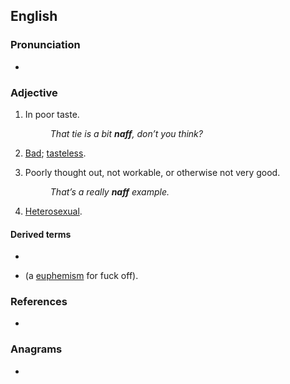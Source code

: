 {{also|Naff}}
==English==

===Pronunciation===
* {{rhymes|æf|lang=en}}

===Adjective===
{{en-adj|er}}

# {{lb|en|British|_|slang}} In poor taste.
#: ''That tie is a bit '''naff''', don’t you think?''
# {{lb|en|Polari}} [[bad|Bad]]; [[tasteless]].
# {{lb|en|British|_|slang}} Poorly thought out, not workable, or otherwise not very good.
#: ''That’s a really '''naff''' example.''
# {{lb|en|Polari}} [[heterosexual|Heterosexual]].

====Derived terms====
* {{l|en|naff all}}
* {{l|en|naff off}} (a [[euphemism]] for fuck off).

===References===
* {{R:OneLook}}

===Anagrams===
* {{anagrams|en|FNaF}}